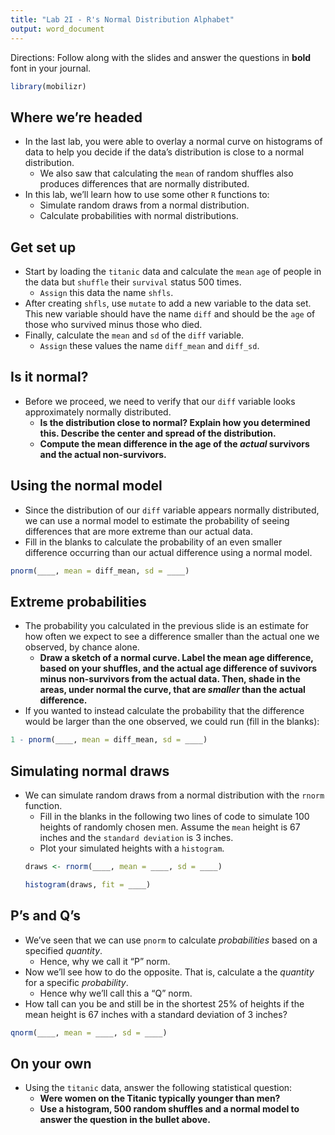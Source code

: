 ```yaml
---
title: "Lab 2I - R's Normal Distribution Alphabet"
output: word_document
---
```



Directions: Follow along with the slides and answer the questions in **bold** font in your journal.

\newline

 
```r
library(mobilizr)
```


## Where we're headed


- In the last lab, you were able to overlay a normal curve on histograms of data to help you decide if the data's distribution is close to a normal distribution.
    - We also saw that calculating the `mean` of random shuffles also produces differences that are normally distributed.
- In this lab, we'll learn how to use some other `R` functions to:
    - Simulate random draws from a normal distribution.
    - Calculate probabilities with normal distributions.


## Get set up


- Start by loading the `titanic` data and calculate the `mean` `age` of people in the data but `shuffle` their `survival` status 500 times.
    - `Assign` this data the name `shfls`.
- After creating `shfls`, use `mutate` to add a new variable to the data set. This new variable should have the name `diff` and should be the `age` of those who survived minus those who died.
- Finally, calculate the `mean` and `sd` of the `diff` variable.
    - `Assign` these values the name `diff_mean` and `diff_sd`.


## Is it normal?


- Before we proceed, we need to verify that our `diff` variable looks approximately normally distributed.
    - **Is the distribution close to normal? Explain how you determined this. Describe the center and spread of the distribution.**
    - **Compute the mean difference in the age of the _actual_ survivors and the actual non-survivors.**


## Using the normal model


- Since the distribution of our `diff` variable appears normally distributed, we can use a normal model to estimate the probability of seeing differences that are more extreme than our actual data.
- Fill in the blanks to calculate the probability of an even smaller difference occurring than our actual difference using a normal model.
```r
pnorm(____, mean = diff_mean, sd = ____)
```


## Extreme probabilities


- The probability you calculated in the previous slide is an estimate for how often we expect to see a difference smaller than the actual one we observed, by chance alone.
    - **Draw a sketch of a normal curve. Label the mean age difference, based on your shuffles, and the actual age difference of suvivors minus non-survivors from the actual data. Then, shade in the areas, under normal the curve, that are _smaller_ than the actual difference.**
- If you wanted to instead calculate the probability that the difference would be larger than the one observed, we could run (fill in the blanks):
```r
1 - pnorm(____, mean = diff_mean, sd = ____)
```


## Simulating normal draws


- We can simulate random draws from a normal distribution with the `rnorm` function.
    - Fill in the blanks in the following two lines of code to simulate 100 heights of randomly chosen men. Assume the `mean` height is 67 inches and the `standard deviation` is 3 inches.  
    - Plot your simulated heights with a `histogram`.
```r
draws <- rnorm(____, mean = ____, sd = ____)
```
```r
histogram(draws, fit = ____)
```


## P's and Q's


- We've seen that we can use `pnorm` to calculate _probabilities_ based on a specified _quantity_.
    - Hence, why we call it "P" norm.
- Now we'll see how to do the opposite. That is, calculate a the _quantity_ for a specific _probability_.
    - Hence why we'll call this a "Q" norm.
- How tall can you be and still be in the shortest 25% of heights if the mean height is 67 inches with a standard deviation of 3 inches?
```r
qnorm(____, mean = ____, sd = ____)
```




## On your own


- Using the `titanic` data, answer the following statistical question:
    - **Were women on the Titanic typically younger than men?**
    - **Use a histogram, 500 random shuffles and a normal model to answer the question in the bullet above.**
